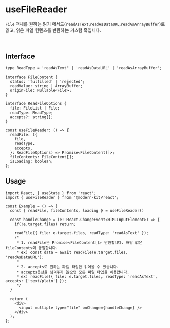 
# useFileReader

`File` 객체를 원하는 읽기 메서드(`readAsText`,`readAsDataURL`,`readAsArrayBuffer`)로 읽고, 읽은 파일 컨텐츠를 반환하는 커스텀 훅입니다.

<br />

## Interface
```tsx
type ReadType = 'readAsText' | 'readAsDataURL' | 'readAsArrayBuffer';

interface FileContent {
  status: 'fulfilled' | 'rejected';
  readValue: string | ArrayBuffer;
  originFile: Nullable<File>;
}

interface ReadFileOptions {
  file: FileList | File;
  readType: ReadType;
  accepts?: string[];
}

const useFileReader: () => {
  readFile: ({
    file,
    readType,
    accepts,
  }: ReadFileOptions) => Promise<FileContent[]>;
  fileContents: FileContent[];
  isLoading: boolean;
};
```

## Usage

```tsx
import React, { useState } from 'react';
import { useFileReader } from '@modern-kit/react';

const Example = () => {
  const { readFile, fileContents, loading } = useFileReader()

  const handleChange = (e: React.ChangeEvent<HTMLInputElement>) => {
    if(!e.target.files) return;

    readFile({ file: e.target.files, readType: 'readAsText' }); 
    /*
     * 1. readFile은 Promise<FileContent[]> 반환합니다. 해당 값은 fileContents와 동일합니다.
     * ex) const data = await readFile(e.target.files, 'readAsDataURL'); 
     * 
     * 2. accepts로 원하는 파일 타입만 읽어올 수 있습니다.
     * accepts옵션을 넘겨주지 않으면 모든 파일 타입을 허용합니다.
     * ex) readFile({ file: e.target.files, readType: 'readAsText', accepts: ['text/plain'] }); 
     */
  }

  return (
    <div>
      <input multiple type="file" onChange={handleChange} />
    </div>
  );
};
```